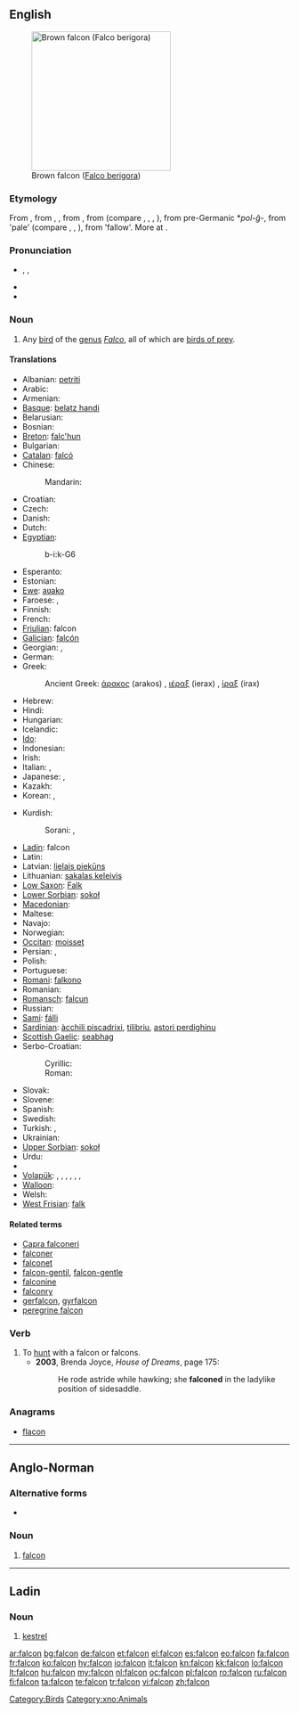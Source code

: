 {{also|falcón}}
==English==
[[Image:Brown-Falcon,-Vic,-3.1.2008.jpg|thumb|right|250px|Brown falcon ([[Falco berigora]])]]

===Etymology===
From {{etyl|enm}}, from {{etyl|xno}} {{term|falcon|lang=xno}}, {{term|falcun|lang=xno}}, from {{etyl|LL.}} {{term|falco|falcō|lang=la}}, from {{proto|Germanic|falkô}} (compare {{etyl|ang|-}} {{term|fealca|lang=ang}}, {{etyl|nl|-}} {{term|valk|lang=nl}}, {{etyl|de|-}} {{term|Falke|lang=de}}, {{etyl|non|-}} {{term|falki|lang=non}}), from pre-Germanic *''pol-ĝ''-, from {{proto|Indo-European|pol-k̑-|lang=en}} 'pale' (compare {{etyl|lt|-}} {{term|pálšas|lang=lt}}, {{etyl|lv|-}} {{term|bāls|lang=lv}}, {{etyl|ltg|-}} {{term|buolgs|lang=ltg}}), from {{proto|Indo-European|title=|pel-}} 'fallow'. More at {{l|en|fallow}}.

===Pronunciation===
* {{enPR|fôʹkən|fôlʹkən|fălʹkən}}, {{IPA|[ˈfɔːkən]|[ˈfɔːlkən]|[ˈfælkən]}}, {{SAMPA|["fO:k@n]|["fO:lk@n]|["f{lk@n]}}
* {{audio|en-us-falcon.ogg|Audio (US)}}
* {{rhymes|ɔːkən}}
{{wikipedia}}

===Noun===
{{en-noun}}

# Any [[bird]] of the [[genus]] ''[[Falco]]'', all of which are [[bird of prey|birds of prey]].

====Translations====
{{trans-top|bird of the genus Falco}}
* Albanian: [[petriti]] {{g|sq}}
* Arabic: {{t+|ar|صقر|m|tr=Saqr|sc=Arab}}
* Armenian: {{t+|hy|բազե|tr=baze}}
* [[Basque]]: [[belatz handi]]
* Belarusian: {{t|be|сокал|m|tr=sókal|sc=Cyrl}}
* Bosnian: {{t-|bs|sokol|m}}
* [[Breton]]: [[falc'hun]]
* Bulgarian: {{t+|bg|сокол|m|tr=sókol|sc=Cyrl}}
* [[Catalan]]: [[falcó]] {{m}}
* Chinese:
*: Mandarin: {{t|zh|隼|tr=sǔn|sc=Hani}}
* Croatian: {{t-|hr|sokol|m}}
* Czech: {{t-|cs|sokol|m}}
* Danish: {{t-|da|falk|c}}
* Dutch: {{t+|nl|valk|m}}
* [[Egyptian]]: {{tø|egy|bỉk|alt=bk|sc=Egyp}}
*: <hiero>b-i:k-G6</hiero>
* Esperanto: {{t-|eo|falko|xs=Esperanto}}
* Estonian: {{t+|et|pistrik}}
* [[Ewe]]: [[aʋako]]
* Faroese: {{t|fo|falkur|m}}, {{t|fo|smyril|m}}
* Finnish: {{t-|fi|jalohaukka}}
* French: {{t+|fr|faucon|m}}
* [[Friulian]]: falcon {{m}}
* [[Galician]]: [[falcón]] {{m}}
* Georgian: {{tø|ka|შავარდენი|tr=šavardeni|sc=Geor}}, {{t-|ka|ბაზი|tr=bazi|sc=Geor|xs=Georgian}}
* German: {{t+|de|Falke|m}}
* Greek: {{t+|el|γεράκι|n|tr=geraki}}
*: Ancient Greek: [[άρακος]] (arakos) {{m}}, [[ιέραξ]] (ierax) {{m}}, [[ίραξ]] (irax) {{m}}
* Hebrew: {{t|he|בז|m|tr=baz|sc=Hebr}}
* Hindi: {{t|hi|बाज़|tr=bāz|sc=Deva}}
* Hungarian: {{t+|hu|sólyom}}
* Icelandic: {{t+|is|fálki|m}}
* [[Ido]]: {{t+|io|falkono|xs=Ido}}
* Indonesian: {{t|id|alap-alap|xs=Indonesian}}
* Irish: {{t-|ga|fabhcún|m|xs=Irish}}
* Italian: {{t+|it|falco|m}}, {{t-|it|falcone|m}}
* Japanese: {{t|ja|隼|tr=[[はやぶさ]], hayabusa|sc=Jpan}}, {{t|ja|ハヤブサ|tr=hayabusa|sc=Jpan}}
* Kazakh: {{t|kk|сұңқар|tr=suñqar|sc=Cyrl|xs=Kazakh}}
* Korean: {{t|ko|매|tr=mae|sc=Kore}}, {{t|ko|송골매|tr=songgolmae|sc=Kore}}
{{trans-mid}}
* Kurdish:
*: Sorani: {{t-|ku|شاهین|tr=shahín|sc=ku-Arab}}, {{t-|ku|باز|tr=baz|sc=ku-Arab}}
* [[Ladin]]: falcon {{m}}
* Latin: {{t-|la|falco|m|alt=falcō}}
* Latvian: [[lielais piekūns]] {{g|lv}}
* Lithuanian: [[sakalas keleivis]] {{g|lt}}
* [[Low Saxon]]: [[Falk]] {{m}}
* [[Lower Sorbian]]: [[sokoł]] {{m}}
* [[Macedonian]]: {{t-|mk|сокол|m|tr=sókol}}
* Maltese: {{t-|mt|bies|m|xs=Maltese}}
* Navajo: {{tø|nv|giní}}
* Norwegian: {{t-|no|falk|m}}
* [[Occitan]]: [[moisset]] {{m}}
* Persian: {{t+|fa|شاهین|tr=šâhin|xs=Persian}},  {{t+|fa|باز|tr=bâz|xs=Persian}}
* Polish: {{t+|pl|sokół|m}}
* Portuguese: {{t+|pt|falcão|m}}
* [[Romani]]: [[falkono]] {{m}}
* Romanian: {{t+|ro|şoim|m}}
* [[Romansch]]: [[falcun]] {{m}}
* Russian: {{t+|ru|сокол|m|tr=sókol}}
* [[Sami]]: [[fálli]]
* [[Sardinian]]: [[àcchili piscadrixi]], [[tilibriu]], [[astori perdighinu]] {{m}}
* [[Scottish Gaelic]]: [[seabhag]] {{f}}
* Serbo-Croatian:
*: Cyrillic: {{t|sh|соко|m|sc=Cyrl}}
*: Roman: {{t|sh|soko|m}}
* Slovak: {{t-|sk|sokol|m}}
* Slovene: {{t+|sl|sokol|m}}
* Spanish: {{t+|es|halcón|m}}
* Swedish: {{t+|sv|falk|c}}
* Turkish: {{t+|tr|doğan}}, {{t-|tr|gökdoğan}}
* Ukrainian: {{t-|uk|сокіл|m|tr=sókil|xs=Ukrainian}}
* [[Upper Sorbian]]: [[sokoł]] {{m}}
* Urdu: {{t|ur|باز|tr=bāz|sc=ur-Arab}}
* {{trreq|Vietnamese}}
* [[Volapük]]: {{qualifier|male or female}} {{t|vo|falok}}, {{qualifier|male}} {{t|vo|hifalok}}, {{qualifier|female}} {{t|vo|jifalok}}, {{qualifier|male or female offspring, young}} {{t|vo|falokül}}, {{qualifier|male offspring, young}} {{t|vo|hifalokül}}, {{qualifier|female offspring, young}} {{t|vo|jifalokül}}, {{qualifier|older term}} {{t|vo|faon}}
* [[Walloon]]: {{t|wa|fåcon}}
* Welsh: {{t|cy|hebog|m|xs=Welsh}}
* [[West Frisian]]: [[falk]] {{m}}
{{trans-bottom}}

====Related terms====
* [[Capra falconeri]]
* [[falconer]]
* [[falconet]]
* [[falcon-gentil]], [[falcon-gentle]]
* [[falconine]]
* [[falconry]]
* [[gerfalcon]], [[gyrfalcon]]
* [[peregrine falcon]]

===Verb===
{{en-verb}}

# To [[hunt]] with a falcon or falcons.
#* '''2003''', Brenda Joyce, ''House of Dreams'', page 175:
#*: He rode astride while hawking; she '''falconed''' in the ladylike position of sidesaddle.

===Anagrams===
* [[flacon#English|flacon]]

[[Category:Birds]]

----

==Anglo-Norman==

===Alternative forms===
* {{l|xno|faucon}}

===Noun===
{{xno-noun|m}}

# [[#English|falcon]] {{gloss|bird}}

[[Category:xno:Animals]]
----

==Ladin==

===Noun===
{{infl|lld|noun|g=m}}

# [[kestrel]]

[[ar:falcon]]
[[bg:falcon]]
[[de:falcon]]
[[et:falcon]]
[[el:falcon]]
[[es:falcon]]
[[eo:falcon]]
[[fa:falcon]]
[[fr:falcon]]
[[ko:falcon]]
[[hy:falcon]]
[[io:falcon]]
[[it:falcon]]
[[kn:falcon]]
[[kk:falcon]]
[[lo:falcon]]
[[lt:falcon]]
[[hu:falcon]]
[[my:falcon]]
[[nl:falcon]]
[[oc:falcon]]
[[pl:falcon]]
[[ro:falcon]]
[[ru:falcon]]
[[fi:falcon]]
[[ta:falcon]]
[[te:falcon]]
[[tr:falcon]]
[[vi:falcon]]
[[zh:falcon]]